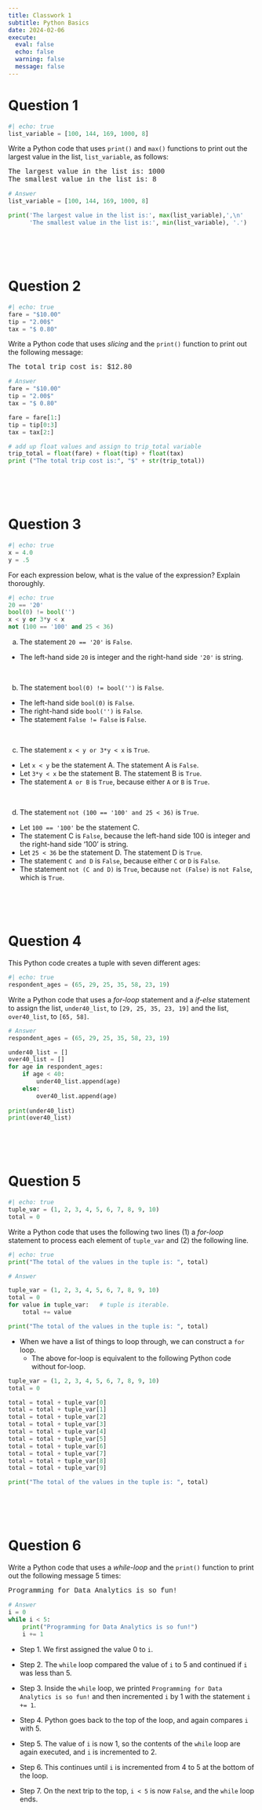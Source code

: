 ```yaml
---
title: Classwork 1
subtitle: Python Basics
date: 2024-02-06
execute: 
  eval: false
  echo: false
  warning: false
  message: false
---
```


# Question 1

```python
#| echo: true
list_variable = [100, 144, 169, 1000, 8]
```


Write a Python code that uses `print()` and `max()` functions to print out the largest value in the list, `list_variable`, as follows:

<div style="font-family:courier">The largest value in the list is: 1000</div>
<div style="font-family:courier">The smallest value in the list is: 8</div>



```python
# Answer
list_variable = [100, 144, 169, 1000, 8]

print('The largest value in the list is:', max(list_variable),',\n'
      'The smallest value in the list is:', min(list_variable), '.')
```


<br><br><br> 

# Question 2

```python
#| echo: true
fare = "$10.00"
tip = "2.00$"
tax = "$ 0.80"
```


Write a Python code that uses *slicing* and the `print()` function to print out the following message: 

<div style="font-family:courier">The total trip cost is: $12.80</div>



```python
# Answer
fare = "$10.00"
tip = "2.00$"
tax = "$ 0.80"

fare = fare[1:]
tip = tip[0:3]
tax = tax[2:]

# add up float values and assign to trip_total variable
trip_total = float(fare) + float(tip) + float(tax)
print ("The total trip cost is:", "$" + str(trip_total))
```

    
<br><br><br>

# Question 3

```python
#| echo: true
x = 4.0
y = .5
```


For each expression below, what is the value of the expression? Explain thoroughly.

```python
#| echo: true
20 == '20'
bool(0) != bool('')
x < y or 3*y < x
not (100 == '100' and 25 < 36)
```

a. The statement `20 == '20'` is `False`.
  - The left-hand side `20` is integer and the right-hand side `'20'` is string.
  
<br>

b. The statement `bool(0) != bool('')` is `False`.
  - The left-hand side `bool(0)` is `False`.
  - The right-hand side `bool('')` is `False`.
  - The statement `False != False` is `False`.
  
<br>

c. The statement `x < y or 3*y < x` is `True`.
  - Let `x < y` be the statement A. The statement A is `False`.
  - Let `3*y < x` be the statement B. The statement B is `True`.
  - The statement `A or B` is `True`, because either `A` or `B` is `True`.
  
<br>

d. The statement `not (100 == '100' and 25 < 36)` is `True`.
  - Let `100 == '100'` be the statement C. 
  - The statement C is `False`, because the left-hand side 100 is integer and the right-hand side '100' is string.
  - Let `25 < 36` be the statement D. The statement D is `True`.
  - The statement `C and D` is `False`, because either `C` or `D` is `False`.
  - The statement `not (C and D)` is `True`, because `not (False)` is `not False`, which is `True`.

<br><br><br>

# Question 4

This Python code creates a tuple with seven different ages:

```python
#| echo: true
respondent_ages = (65, 29, 25, 35, 58, 23, 19)
```

Write a Python code that uses a *for-loop* statement and a *if-else* statement to assign the list, `under40_list`, to `[29, 25, 35, 23, 19]` and the list, `over40_list`, to `[65, 58]`.

```python
# Answer
respondent_ages = (65, 29, 25, 35, 58, 23, 19)

under40_list = []
over40_list = []
for age in respondent_ages:
    if age < 40:
        under40_list.append(age)
    else:
        over40_list.append(age)
        
print(under40_list)
print(over40_list)
```

<br><br><br>

# Question 5

```python
#| echo: true
tuple_var = (1, 2, 3, 4, 5, 6, 7, 8, 9, 10)
total = 0
```

Write a Python code that uses the following two lines (1) a *for-loop* statement to process each element of `tuple_var` and (2) the following line.

```python
#| echo: true
print("The total of the values in the tuple is: ", total)
```

```python
# Answer

tuple_var = (1, 2, 3, 4, 5, 6, 7, 8, 9, 10)
total = 0
for value in tuple_var:   # tuple is iterable.
    total += value

print("The total of the values in the tuple is: ", total)
```

- When we have a list of things to loop through, we can construct a `for` loop.
  - The above for-loop is equivalent to the following Python code without for-loop.

```python
tuple_var = (1, 2, 3, 4, 5, 6, 7, 8, 9, 10)
total = 0

total = total + tuple_var[0]
total = total + tuple_var[1]
total = total + tuple_var[2]
total = total + tuple_var[3]
total = total + tuple_var[4]
total = total + tuple_var[5]
total = total + tuple_var[6]
total = total + tuple_var[7]
total = total + tuple_var[8]
total = total + tuple_var[9]

print("The total of the values in the tuple is: ", total)
```

<br><br><br>
  
# Question 6

Write a Python code that uses a *while-loop* and the `print()` function to print out the following message 5 times:

<div style="font-family:courier">Programming for Data Analytics is so fun!</div>

```python
# Answer
i = 0
while i < 5:
    print("Programming for Data Analytics is so fun!")
    i += 1
```

- Step 1. We first assigned the value 0 to `i`.

- Step 2. The `while` loop compared the value of `i` to 5 and continued if `i` was less than 5.

- Step 3. Inside the `while` loop, we printed `Programming for Data Analytics is so fun!` and then incremented `i` by 1 with the statement `i += 1`.

- Step 4. Python goes back to the top of the loop, and again compares `i` with 5.

- Step 5. The value of `i` is now 1, so the contents of the `while` loop are again executed, and `i` is incremented to 2.

- Step 6. This continues until `i` is incremented from 4 to 5 at the bottom of the loop.

- Step 7. On the next trip to the top, `i < 5` is now `False`, and the `while` loop ends.
